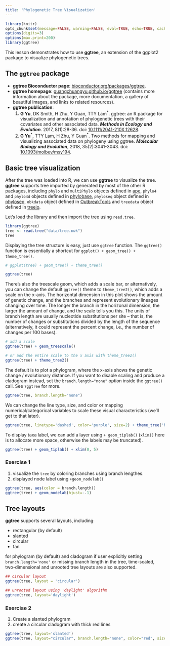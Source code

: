 ```yaml
---
title: 'Phylogenetic Tree Visualization'
---
```


```r
library(knitr)
opts_chunk$set(message=FALSE, warning=FALSE, eval=TRUE, echo=TRUE, cache=TRUE)
options(digits=3)
options(max.print=200)
library(ggtree)

```


This lesson demonstrates how to use **ggtree**, an extension of the ggplot2 package to visualize phylogenetic trees. 


## The `ggtree` package

+ **ggtree Bioconductor page**: [bioconductor.org/packages/ggtree](http://bioconductor.org/packages/release/bioc/html/ggtree.html).
+ **ggtree homepage**: [guangchuangyu.github.io/ggtree](https://guangchuangyu.github.io/ggtree/) (contains more information about the package, more documentation, a gallery of beautiful images, and links to related resources).
+ **ggtree publication**: 
  1.  **G Yu**, DK Smith, H Zhu, Y Guan, TTY Lam<sup>\*</sup>. ggtree: an
    R package for visualization and annotation of phylogenetic trees
    with their covariates and other associated data. ***Methods in
    Ecology and Evolution***. 2017, 8(1):28-36. doi:
    [10.1111/2041-210X.12628](https://doi.org/10.1111/2041-210X.12628).
  2.  **G Yu**<sup>\*</sup>, TTY Lam, H Zhu, Y Guan<sup>\*</sup>. Two
    methods for mapping and visualizing associated data on phylogeny
    using ggtree. ***Molecular Biology and Evolution***, 2018,
    35(2):3041-3043. doi:
    [10.1093/molbev/msy194](https://doi.org/10.1093/molbev/msy194).

## Basic tree visualization

After the tree was loaded into R, we can use **ggtree** to visualize the tree. **ggtree** supports tree imported by generated by most of the other R packages, including `phylo` and `multiPhylo` objects defined in [ape](https://cran.r-project.org/web/packages/ape/index.html), `phylo4` and `phylo4d` objects defined in [phylobase](https://cran.r-project.org/web/packages/phylobase/index.html), `phyloseq` object defined in [phyloseq](https://www.bioconductor.org/packages/phyloseq), `obkdata` object defined in [OutbreakTools](https://cran.r-project.org/web/packages/OutbreakTools/index.html) and `treedata` object defined in [treeio](r-treeio.html).

Let's load the library and then import the tree using `read.tree`. 

```r
library(ggtree)
tree <- read.tree("data/tree.nwk")
tree
```


Displaying the tree structure is easy, just use `ggtree` function. The `ggtree()` function is essentially a shortcut for `ggplot() + geom_tree() + theme_tree()`.

```r
# ggplot(tree) + geom_tree() + theme_tree()

ggtree(tree)
```



There's also the treescale geom, which adds a scale bar, or alternatively, you can change the default `ggtree()` theme to `theme_tree2()`, which adds a scale on the x-axis. The horizontal dimension in this plot shows the amount of genetic change, and the branches and represent evolutionary lineages changing over time. The longer the branch in the horizonal dimension, the larger the amount of change, and the scale tells you this. The units of branch length are usually nucleotide substitutions per site -- that is, the number of changes or substitutions divided by the length of the sequence (alternatively, it could represent the percent change, i.e., the number of changes per 100 bases). 

```r
# add a scale
ggtree(tree) + geom_treescale()

# or add the entire scale to the x axis with theme_tree2()
ggtree(tree) + theme_tree2()
```

The default is to plot a phylogram, where the x-axis shows the genetic change / evolutionary distance. If you want to disable scaling and produce a cladogram instead, set the `branch.length="none"` option inside the `ggtree()` call. See `?ggtree` for more.

```r
ggtree(tree, branch.length="none")
```

We can change the line type, size, and color or mapping numerical/categorical variables to scale these visual characteristics (we'll get to that later).

```r
ggtree(tree, linetype='dashed', color='purple', size=2) + theme_tree('black')
```


To display taxa label, we can add a layer using `+ geom_tiplab()` (`xlim()` here is to allocate more space, otherwise the labels may be truncated).

```r
ggtree(tree) + geom_tiplab() + xlim(0, 5) 
```

### Exercise 1

1. visualize the `tree` by coloring branches using branch lengthes. 
2. displayed node label using `+geom_nodelab()`

```r
ggtree(tree, aes(color = branch.length))
ggtree(tree) + geom_nodelab(hjust=-.1)
```

## Tree layouts

**ggtree** supports several layouts, including:

+ rectangular (by default)
+ slanted
+ circular
+ fan

for phylogram (by default) and cladogram if user explicitly setting `branch.length='none'` or missing branch length in the tree, time-scaled, two-dimensional and unrooted tree layouts are also supported.


```r
## circular layout
ggtree(tree, layout = 'circular')
```

```r
## unrooted layout using 'daylight' algorithm
ggtree(tree, layout='daylight')
```

### Exercise 2

1. Create a slanted phylogram
2. create a circular cladogram with thick red lines


```r
ggtree(tree, layout='slanted')
ggtree(tree, layout="circular", branch.length="none", color="red", size=3)
```




